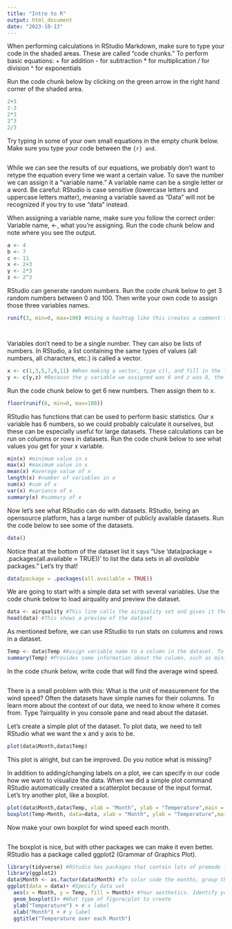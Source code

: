 ```yaml
---
title: "Intro to R"
output: html_document
date: "2023-10-13"
---
```


When performing calculations in RStudio Markdown, make sure to type your code in the shaded areas. These are called "code chunks." To perform basic equations:
+ for addition
- for subtraction
* for multiplication
/ for division
^ for exponentials

Run the code chunk below by clicking on the green arrow in the right hand corner of the shaded area.
```r
2+3
2-3
2*3
2^3
2/3
```

Try typing in some of your own small equations in the empty chunk below. Make sure you type your code between the ```{r} and ```.
```r

```

While we can see the results of our equations, we probably don't want to retype the equation every time we want a certain value. To save the number we can assign it a "variable name." A variable name can be a single letter or a word. Be careful: RStudio is case sensitive (lowercase letters and uppercase letters matter), meaning a variable saved as "Data" will not be recognized if you try to use "data" instead.

When assigning a variable name, make sure you follow the correct order: Variable name, <-, what you're assigning. Run the code chunk below and note where you see the output.
```r
a <- 4
b <- 7
c <- 11
x <- 2+3 
y <- 2*3
z <- 2^3
```

RStudio can generate random numbers. Run the code chunk below to get 3 random numbers between 0 and 100. Then write your own code to assign those three variables names.
```r
runif(3, min=0, max=100) #Using a hashtag like this creates a comment that does not run as code but is useful as notes to explain what lines of code do. If you want only integers (no decimal points), use floor(runif(3, min=0, max=100))




```

Variables don't need to be a single number. They can also be lists of numbers. In RStudio, a list containing the same types of values (all numbers, all characters, etc.) is called a vector. 

```r
x <- c(1,3,5,7,9,11) #When making a vector, type c(), and fill in the list within the parentheses. Separate numbers with commas.
y <- c(y,z) #Because the y variable we assigned was 6 and z was 8, the new y variable is (6,8)
```

Run the code chunk below to get 6 new numbers. Then assign them to x.

```r
floor(runif(6, min=0, max=100))

```

RStudio has functions that can be used to perform basic statistics. Our x variable has 6 numbers, so we could probably calculate it ourselves, but these can be especially useful for large datasets. These calculations can be run on columns or rows in datasets. Run the code chunk below to see what values you get for your x variable.
```r
min(x) #minimum value in x
max(x) #maximum value in x
mean(x) #average value of x
length(x) #number of variables in x
sum(x) #sum of x
var(x) #variance of x
summary(x) #summary of x
```
Now let's see what RStudio can do with datasets.
RStudio, being an opensource platform, has a large number of publicly available datasets. Run the code below to see some of the datasets.

```r
data()
```

Notice that at the bottom of the dataset list it says "Use ‘data(package = .packages(all.available = TRUE))’
to list the data sets in all *available* packages." Let's try that!
```r
data(package = .packages(all.available = TRUE))
```


We are going to start with a simple data set with several variables. Use the code chunk below to load airquality and preview the dataset.
```r
data <- airquality #This line calls the airquality set and gives it the name "data"
head(data) #This shows a preview of the dataset
```

As mentioned before, we can use RStudio to run stats on columns and rows in a dataset. 
```r
Temp <- data$Temp #Assign variable name to a column in the dataset. To pull out a column, you can use the variable name you assigned the dataset followed by a dollar sign ($) and the name of the column you want.
summary(Temp) #Provides some information about the column, such as minimum value, maximum, mean, etc.
```

In the code chunk below, write code that will find the average wind speed.
```r

```

There is a small problem with this: What is the unit of measurement for the wind speed? Often the datasets have simple names for their columns. To learn more about the context of our data, we need to know where it comes from. Type ?airquality in you console pane and read about the dataset.


Let's create a simple plot of the dataset. To plot data, we need to tell RStudio what we want the x and y axis to be. 
```r
plot(data$Month,data$Temp)
```

This plot is alright, but can be improved. Do you notice what is missing?

In addition to adding/changing labels on a plot, we can specify in our code how we want to visualize the data. When we did a simple plot command RStudio automatically created a scatterplot because of the input format. Let's try another plot, like a boxplot.
```r
plot(data$Month,data$Temp, xlab = "Month", ylab = "Temperature",main = "Temperature over each Month")
boxplot(Temp~Month, data=data, xlab = "Month", ylab = "Temperature",main = "Temperature over each Month") #Notice the input for a boxplot is dependent~independent variable
```
Now make your own boxplot for wind speed each month.
```r

```

The boxplot is nice, but with other packages we can make it even better.
RStudio has a package called ggplot2 (Grammar of Graphics Plot). 

```r
library(tidyverse) #RStudio has packages that contain lots of premade functions that can help us withour analysis. To load a package, type library() and put the name of the package in parentheses
library(ggplot2)
data$Month <- as.factor(data$Month) #To color code the months, group the data points that belong to each month first.
ggplot(data = data)+ #Specify data set
  aes(x = Month, y = Temp, fill = Month)+ #Your aesthetics. Identify your x and y axis as well as how you want to color code.
  geom_boxplot()+ #What type of figure/plot to create
  ylab("Temperature") + # x label
  xlab("Month") + # y label
  ggtitle("Temperature over each Month")
```


